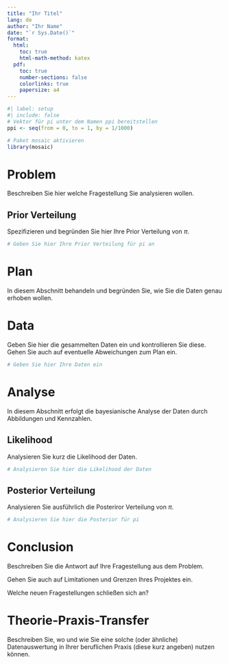 ```yaml
---
title: "Ihr Titel"
lang: de
author: "Ihr Name"
date: "`r Sys.Date()`"
format:
  html:
    toc: true
    html-math-method: katex
  pdf:
    toc: true
    number-sections: false
    colorlinks: true 
    papersize: a4
---
```


```r
#| label: setup
#| include: false
# Vektor für pi unter dem Namen ppi bereitstellen
ppi <- seq(from = 0, to = 1, by = 1/1000)

# Paket mosaic aktivieren
library(mosaic)
```

# Problem

Beschreiben Sie hier welche Fragestellung Sie analysieren wollen.

## Prior Verteilung

Spezifizieren und begründen Sie hier Ihre Prior Verteilung von $\pi$. 

```r
# Geben Sie hier Ihre Prior Verteilung für pi an

```

# Plan

In diesem Abschnitt behandeln und begründen Sie, wie Sie die Daten genau erhoben wollen. 

# Data

Geben Sie hier die gesammelten Daten ein und kontrollieren Sie diese. Gehen Sie auch auf eventuelle Abweichungen zum Plan ein.

```r
# Geben Sie hier Ihre Daten ein

```

# Analyse

In diesem Abschnitt erfolgt die bayesianische Analyse der Daten durch Abbildungen und Kennzahlen. 

## Likelihood

Analysieren Sie kurz die Likelihood der Daten.

```r
# Analysieren Sie hier die Likelihood der Daten

```

## Posterior Verteilung

Analysieren Sie ausführlich die Posteriror Verteilung von $\pi$.

```r
# Analysieren Sie hier die Posterior für pi

```

# Conclusion

Beschreiben Sie die Antwort auf Ihre Fragestellung aus dem Problem. 

Gehen Sie auch auf Limitationen und Grenzen Ihres Projektes ein. 

Welche neuen Fragestellungen schließen sich an?

# Theorie-Praxis-Transfer

Beschreiben Sie, wo und wie Sie eine solche (oder ähnliche) Datenauswertung in Ihrer beruflichen Praxis (diese kurz angeben) nutzen können.
